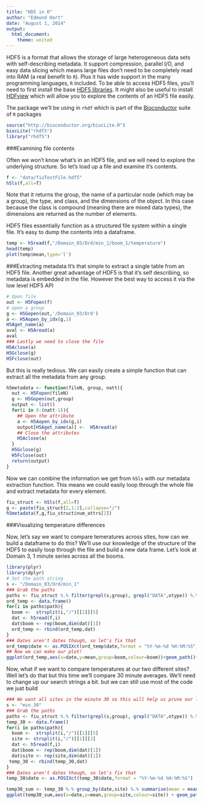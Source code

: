 ```yaml
---
title: "HD5 in R"
author: "Edmund Hart"
date: "August 1, 2014"
output:
  html_document:
    theme: united
---
```

  
HDF5 is a format that allows the storage of large heterogeneous data sets with self-describing metadata.  It support compression, parallel I/O, and easy data slicing which means large files don't need to be completely read into RAM (a real benefit to `R`).  Plus it has wide support in the many programming languages, `R` included.  To be able to access HDF5 files, you'll need to first install the base [HDF5 libraries](http://www.hdfgroup.org/HDF5/release/obtain5.html#obtain).  It might also be useful to install [HDFview](http://www.hdfgroup.org/products/java/hdfview/) which will allow you to explore the contents of an HDF5 file easily.


The package we'll be using in `rhdf` which is part of the [Bioconductor](http://www.bioconductor.org) suite of `R` packages
```r
source("http://bioconductor.org/biocLite.R")
biocLite("rhdf5")
library("rhdf5")
```


###Examining file contents

Often we won't know what's in an HDF5 file, and we will need to explore the underlying structure.  So let's load up a file and examine it's contents.

```r
f <- "data/fiuTestFile.hdf5"
h5ls(f,all=T)
```
Note that it returns the group, the name of a particular node (which may be a group), the type, and class, and the dimensions of the object.  In this case because the class is compound (meaning there are mixed data types), the dimensions are returned as the number of elements.

HDF5 files essentially function as a structured file system within a single file. It's easy to dump the contents into a dataframe.

```r
temp <- h5read(f,"/Domain_03/Ord/min_1/boom_1/temperature")
head(temp)
plot(temp$mean,type='l')
```

###Extracting metadata
It's that simple to extract a single table from an HDF5 file.  Another great advantage of HDF5 is that it's self describing, so metadata is embedded in the file. However the best way to access it via the low level HDF5 API
```r
# Open file
out <- H5Fopen(f)
# open a group
g <- H5Gopen(out,'/Domain_03/Ord')
a <- H5Aopen_by_idx(g,1)
H5Aget_name(a)
aval <- H5Aread(a)
aval 
### Lastly we need to close the file
H5Aclose(a)
H5Gclose(g)
H5Fclose(out)
```

But this is really tedious.  We can easily create a simple function that can extract all the metadata from any group.

```r

h5metadata <- function(fileN, group, natt){
  out <- H5Fopen(fileN)
  g <- H5Gopen(out,group)
  output <- list()
  for(i in 0:(natt-1)){
    ## Open the attribute
    a <- H5Aopen_by_idx(g,i)
    output[H5Aget_name(a)] <-  H5Aread(a)
    ## Close the attributes
    H5Aclose(a)
  }
  H5Gclose(g)
  H5Fclose(out)
  return(output)
}

```

Now we can combine the information we get from `h5ls` with our metadata extraction function. This means we could easily loop through the whole file and extract metadata for every element.

```r
fiu_struct <- h5ls(f,all=T)
g <- paste(fiu_struct[2,1:2],collapse="/")
h5metadata(f,g,fiu_struct$num_attrs[2])
```

###Visualizing temperature differences

Now, let's say we want to compare temeratures across sites, how can we build a dataframe to do this?  We'll use our knowledge of the structure of the HDF5 to easily loop through the file and build a new data frame.  Let's look at Domain 3, 1 minute series across all the booms.
```r
library(plyr)
library(dplyr)
# Set the path string
s <- "/Domain_03/Ord/min_1"
### Grab the paths
paths <- fiu_struct %.% filter(grepl(s,group), grepl("DATA",otype)) %.% group_by(group) %.% summarise(path = paste(group,name,sep="/"))
ord_temp <- data.frame()
for(i in paths$path){
  boom <-  strsplit(i,"/")[[1]][5]
  dat <- h5read(f,i)
  dat$boom <- rep(boom,dim(dat)[1])
  ord_temp <- rbind(ord_temp,dat)
}
### Dates aren't dates though, so let's fix that
ord_temp$date <- as.POSIXct(ord_temp$date,format = "%Y-%m-%d %H:%M:%S", tz = "EST")
## Now we can make our plot!
ggplot(ord_temp,aes(x=date,y=mean,group=boom,colour=boom))+geom_path()+ylab("Mean temperature") + xlab("Date")+theme_bw()+ggtitle("3 Days of temperature data at Ordway Swisher")
```

Now, what if we want to compare temperatures at our two different sites? Well let's do that but this time we'll compare 30 minute averages. We'll need to change up our search strings a bit. but we can still use most of the code we just build

```r

### We want all sites in the minute 30 so this will help us prune our list
s <- "min_30"
### Grab the paths
paths <- fiu_struct %.% filter(grepl(s,group), grepl("DATA",otype)) %.% group_by(group) %.% summarise(path = paste(group,name,sep="/"))
temp_30 <- data.frame()
for(i in paths$path){
  boom <-  strsplit(i,"/")[[1]][5]
  site <- strsplit(i,"/")[[1]][3]
  dat <- h5read(f,i)
  dat$boom <- rep(boom,dim(dat)[1])
  dat$site <- rep(site,dim(dat)[1])
 temp_30 <- rbind(temp_30,dat)
}
### Dates aren't dates though, so let's fix that
temp_30$date <- as.POSIXct(temp_30$date,format = "%Y-%m-%d %H:%M:%S")

temp30_sum <- temp_30 %.% group_by(date,site) %.% summarise(mean = mean(mean))
ggplot(temp30_sum,aes(x=date,y=mean,group=site,colour=site)) + geom_path()+ylab("Mean temperature") + xlab("Date")+theme_bw()+ggtitle("Comparison of Ordway-Swisher(FL) vs Sterling(CO)")
```




